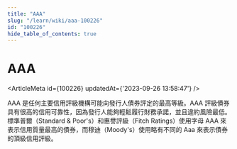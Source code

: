 ```yaml
---
title: "AAA"
slug: "/learn/wiki/aaa-100226"
id: "100226"
hide_table_of_contents: true
---
```



# AAA

<ArticleMeta id={100226} updatedAt={'2023-09-26 13:58:47'} />
<div className='border-solid border-b border-t-0 my-4 border-[var(--ifm-color-gray-300)]' />

AAA 是任何主要信用評級機構可能向發行人債券評定的最高等級。AAA 評級債券具有很高的信用可靠性，因為發行人能夠輕鬆履行財務承諾，並且違約風險最低。標準普爾（Standard & Poor's）和惠譽評級（Fitch Ratings）使用字母 AAA 來表示信用質量最高的債券，而穆迪（Moody's）使用略有不同的 Aaa 來表示債券的頂級信用評級。
